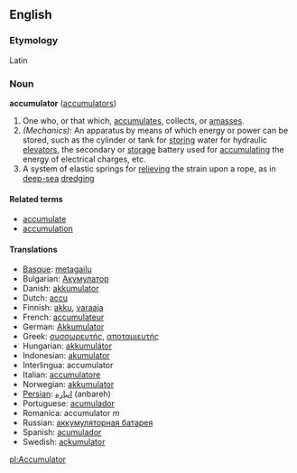 ==English==
===Etymology===
Latin

===Noun===
'''accumulator''' ([[accumulators]])

#One who, or that which, [[accumulate]]s, collects, or [[amass]]es.
#''(Mechanics):'' An apparatus by means of which energy or power can be stored, such as the cylinder or tank for [[storing]] water for hydraulic [[elevators]], the secondary or [[storage]] battery used for [[accumulating]] the energy of electrical charges, etc.
#A system of elastic springs for [[relieving]] the strain upon a rope, as in [[deep-sea]] [[dredging]]

====Related terms====
*[[accumulate]]
*[[accumulation]]

==== Translations ====
*[[Basque]]: [[metagailu]]
*Bulgarian: [[Акумулатор]]
*Danish: [[akkumulator]]
*Dutch: [[accu]]
*Finnish: [[akku]], [[varaaja]]
*French: [[accumulateur]]
*German: [[Akkumulator]]
*Greek: [[συσσωρευτής]], [[αποταμιευτής]]
*Hungarian: [[akkumulátor]]
*Indonesian: [[akumulator]]
*Interlingua: accumulator
*Italian: [[accumulatore]]
*Norwegian: [[akkumulator]]
*[[Persian]]: [[انباره]] (anbareh)
*Portuguese: [[acumulador]]
*Romanica: accumulator ''m''
*Russian: [[аккумуляторная батарея]]
*Spanish: [[acumulador]]
*Swedish: [[ackumulator]]

[[pl:Accumulator]]